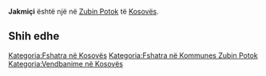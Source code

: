 {{Fshat në 
 | Emri                = Jakmiçi
 | EmriAlt                = 
 | NAME_SHORT_FORM=      
 | NAME_GENERIC=      
 | NAME_SORT_NAME_RO=      JAKMICI
 | FULL_NAME_RO = Jakmiçi
 | FULL_NAME_ND_RO=Jakmici
 | SORT_NAME_RG=JAKMICI
 | FULL_NAME_RG=Jakmiçi
 | FULL_NAME_ND_RG=Jakmici
 | SRP_NAME_SHORT_FORM=      
 | SRP_NAME_GENERIC=      
 | SRP_NAME_SORT_NAME_RO=      
 | SRP_FULL_NAME_RO = 
 | SRP_FULL_NAME_ND_RO=
 | SRP_SORT_NAME_RG=
 | SRP_FULL_NAME_RG=
 | SRP_FULL_NAME_ND_RG=
 | Emri (Rasa dhanore) = 
 | Figura              = 
 | Shteti              = Kosovo
 | Komuna              = Zubin Potok
 | Kodi postar         = 
 | Sipërfaqja          = 

 | Popullsia           = 

 | Regj. i popullsisë  = 
 | Dend. e popullsisë  = 
 | Faqja zyrtare       = 
 <!--- Koordinatat ----> 
 | Gjerësia            = 42.947222
 | Gjatësia            = 20.543889
 | Lartësia            = 
}}
'''Jakmiçi''' është një [[]] në [[Zubin Potok]] të [[Kosovës]].

<!-- == Gjeografia == -->
<!-- == Historia == -->
<!-- == Demografia == -->
== Shih edhe ==
{{Komuna Zubin Potok}}
{{Kosovo-Administrata-Cung}}

[[Kategoria:Fshatra në Kosovës]]
[[Kategoria:Fshatra në Kommunes Zubin Potok]]
[[Kategoria:Vendbanime në Kosovës]]